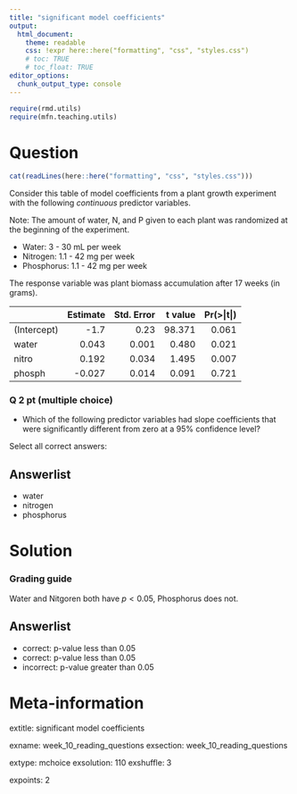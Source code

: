 ```yaml
---
title: "significant model coefficients"
output:  
  html_document:
    theme: readable
    css: !expr here::here("formatting", "css", "styles.css")
    # toc: TRUE
    # toc_float: TRUE
editor_options:
  chunk_output_type: console
---
```



```r
require(rmd.utils)
require(mfn.teaching.utils)

```



Question
========

```r
cat(readLines(here::here("formatting", "css", "styles.css")))
```


<div class="instructions">

Consider this table of model coefficients from a plant growth experiment with the following *continuous* predictor variables.

Note: The amount of water, N, and P given to each plant was randomized at the beginning of the experiment.

- Water: 3 - 30 mL per week
- Nitrogen: 1.1 - 42 mg per week
- Phosphorus: 1.1 - 42 mg per week


The response variable was plant biomass accumulation after 17 weeks (in grams).

|                 | Estimate| Std. Error| t value| Pr(>&#124;t&#124;)|
|:----------------|--------:|----------:|-------:|------------------:|
|(Intercept)      | -1.7    |       0.23|  98.371|              0.061|
|water            |  0.043  |      0.001|   0.480|              0.021|
|nitro            |  0.192  |      0.034|   1.495|              0.007|
|phosph           | -0.027  |      0.014|   0.091|              0.721|

</div>




<div class="questions">

### Q 2 pt (multiple choice)

- Which of the following predictor variables had slope coefficients that were significantly different from zero at a 95% confidence level?

Select all correct answers:

Answerlist
----------
* water
* nitrogen
* phosphorus

</div>



Solution
========

### Grading guide

Water and Nitgoren both have $p \lt 0.05$, Phosphorus does not.


Answerlist
----------
* correct: p-value less than 0.05
* correct: p-value less than 0.05
* incorrect: p-value greater than 0.05



Meta-information
================

extitle: significant model coefficients

exname: week_10_reading_questions
exsection: week_10_reading_questions

extype: mchoice
exsolution: 110
exshuffle: 3

expoints: 2
